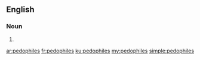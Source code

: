 ==English==

===Noun===
{{head|en}}

# {{plural of|pedophile}}

[[ar:pedophiles]]
[[fr:pedophiles]]
[[ku:pedophiles]]
[[my:pedophiles]]
[[simple:pedophiles]]